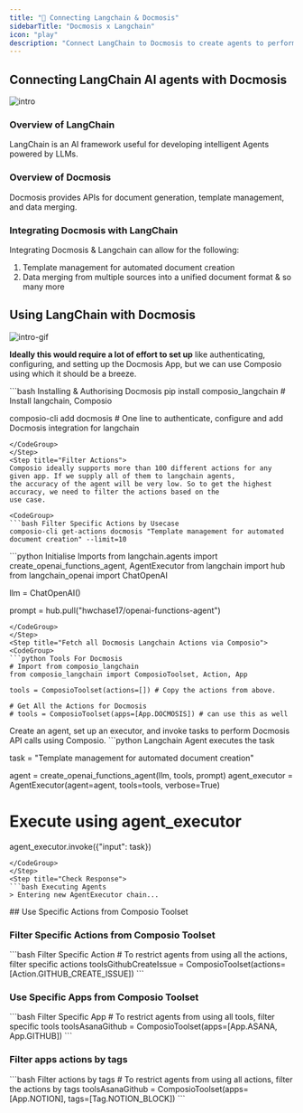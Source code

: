 ```yaml
---
title: "🚀 Connecting Langchain & Docmosis"
sidebarTitle: "Docmosis x Langchain"
icon: "play"
description: "Connect LangChain to Docmosis to create agents to perform tasks using natural language"
---
```


## Connecting LangChain AI agents with Docmosis
![intro](/media/intro.jpg)

### Overview of LangChain

LangChain is an AI framework useful for developing intelligent Agents powered by LLMs.

### Overview of Docmosis

Docmosis provides APIs for document generation, template management, and data merging.

### Integrating Docmosis with LangChain

Integrating Docmosis & Langchain can allow for the following:

1. Template management for automated document creation
2. Data merging from multiple sources into a unified document format
& so many more

## Using LangChain with Docmosis
![intro-gif](/media/intro.gif)
<Steps>
<Step title="Setting Up the Environment">

**Ideally this would require a lot of effort to set up** like authenticating, configuring, and setting up the Docmosis App, but we can use Composio using which it should be a breeze.

<CodeGroup>
```bash Installing & Authorising Docmosis
pip install composio_langchain # Install langchain, Composio 

composio-cli add docmosis # One line to authenticate, configure and add Docmosis integration for langchain
```
</CodeGroup>
</Step>
<Step title="Filter Actions">
Composio ideally supports more than 100 different actions for any given app. If we supply all of them to langchain agents, 
the accuracy of the agent will be very low. So to get the highest accuracy, we need to filter the actions based on the 
use case.

<CodeGroup>
```bash Filter Specific Actions by Usecase
composio-cli get-actions docmosis "Template management for automated document creation" --limit=10
```
</CodeGroup>

</Step>
<Step title="Import Base Packages">

<CodeGroup>
```python Initialise Imports
from langchain.agents import create_openai_functions_agent, AgentExecutor
from langchain import hub
from langchain_openai import ChatOpenAI


llm = ChatOpenAI()

prompt = hub.pull("hwchase17/openai-functions-agent")
```
</CodeGroup>
</Step>
<Step title="Fetch all Docmosis Langchain Actions via Composio">
<CodeGroup>
```python Tools For Docmosis
# Import from composio_langchain
from composio_langchain import ComposioToolset, Action, App

tools = ComposioToolset(actions=[]) # Copy the actions from above. 

# Get All the Actions for Docmosis
# tools = ComposioToolset(apps=[App.DOCMOSIS]) # can use this as well
```
</CodeGroup>
</Step>
<Step title="Execute the Agent">
Create an agent, set up an executor, and invoke tasks to perform Docmosis API calls using Composio. 
<CodeGroup>
```python Langchain Agent executes the task

task = "Template management for automated document creation"

agent = create_openai_functions_agent(llm, tools, prompt)
agent_executor = AgentExecutor(agent=agent, tools=tools, verbose=True)

# Execute using agent_executor
agent_executor.invoke({"input": task})
```
</CodeGroup>
</Step>
<Step title="Check Response">
```bash Executing Agents
> Entering new AgentExecutor chain...
```
</Step>
</Steps>
## Use Specific Actions from Composio Toolset

### Filter Specific Actions from Composio Toolset

<CodeGroup>
```bash Filter Specific Action
# To restrict agents from using all the actions, filter specific actions
toolsGithubCreateIssue = ComposioToolset(actions=[Action.GITHUB_CREATE_ISSUE])
```
</CodeGroup>

### Use Specific Apps from Composio Toolset
<CodeGroup>
```bash Filter Specific App
# To restrict agents from using all tools, filter specific tools
toolsAsanaGithub = ComposioToolset(apps=[App.ASANA, App.GITHUB])
```
</CodeGroup>

### Filter apps actions by tags 
<CodeGroup>
```bash Filter actions by tags
# To restrict agents from using all actions, filter the actions by tags
toolsAsanaGithub = ComposioToolset(apps=[App.NOTION], tags=[Tag.NOTION_BLOCK])
```
</CodeGroup>

